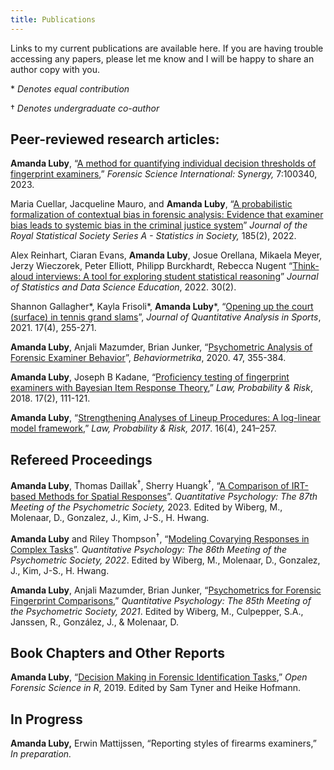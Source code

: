 ```yaml
---
title: Publications
---
```


Links to my current publications are available here. If you are having trouble accessing any papers, please let me know and I will be happy to share an author copy with you.

\* *Denotes equal contribution*

† *Denotes undergraduate co-author*

## Peer-reviewed research articles:

**Amanda Luby**, "[A method for quantifying individual decision thresholds of fingerprint examiners](https://www.sciencedirect.com/science/article/pii/S2589871X2300027X)," *Forensic Science International: Synergy,* 7:100340, 2023.

Maria Cuellar, Jacqueline Mauro, and **Amanda Luby**, "[A probabilistic formalization of contextual bias in forensic analysis: Evidence that examiner bias leads to systemic bias in the criminal justice system](https://arxiv.org/abs/2111.03762)" *Journal of the Royal Statistical Society Series A - Statistics in Society,* 185(2), 2022.

Alex Reinhart, Ciaran Evans, **Amanda Luby**, Josue Orellana, Mikaela Meyer, Jerzy Wieczorek, Peter Elliott, Philipp Burckhardt, Rebecca Nugent "[Think-aloud interviews: A tool for exploring student statistical reasoning](https://www.tandfonline.com/doi/full/10.1080/26939169.2022.2063209)" *Journal of Statistics and Data Science Education*, 2022. 30(2).

Shannon Gallagher\*, Kayla Frisoli\*, **Amanda Luby**\*, "[Opening up the court (surface) in tennis grand slams](https://aluby.domains.swarthmore.edu/files/tennis-paper.pdf)", *Journal of Quantitative Analysis in Sports*, 2021. 17(4), 255-271.

**Amanda Luby**, Anjali Mazumder, Brian Junker, "[Psychometric Analysis of Forensic Examiner Behavior](https://link.springer.com/article/10.1007/s41237-020-00116-6)", *Behaviormetrika*, 2020. 47, 355-384.

**Amanda Luby**, Joseph B Kadane, "[Proficiency testing of fingerprint examiners with Bayesian Item Response Theory](https://aluby.domains.swarthmore.edu/files/luby-kadane-proficiency.pdf)," *Law, Probability & Risk*, 2018. 17(2), 111-121.

**Amanda Luby**, "[Strengthening Analyses of Lineup Procedures: A log-linear model framework](https://aluby.domains.swarthmore.edu/files/luby-lineups.pdf)," *Law, Probability & Risk, 2017*. 16(4), 241--257.

## Refereed Proceedings

**Amanda Luby**, Thomas Daillak^†^, Sherry Huangk^†^, "[A Comparison of IRT-based Methods for Spatial Responses](https://link.springer.com/chapter/10.1007/978-3-031-27781-8_31)". *Quantitative Psychology: The 87th Meeting of the Psychometric Society,* 2023. Edited by Wiberg, M., Molenaar, D., Gonzalez, J., Kim, J-S., H. Hwang.

**Amanda Luby** and Riley Thompson^†^, "[Modeling Covarying Responses in Complex Tasks](https://link.springer.com/chapter/10.1007/978-3-031-04572-1_6)". *Quantitative Psychology: The 86th Meeting of the Psychometric Society, 2022*. Edited by Wiberg, M., Molenaar, D., Gonzalez, J., Kim, J-S., H. Hwang.

**Amanda Luby**, Anjali Mazumder, Brian Junker, "[Psychometrics for Forensic Fingerprint Comparisons](https://aluby.domains.swarthmore.edu/files/luby-imps2020.pdf)," *Quantitative Psychology: The 85th Meeting of the Psychometric Society, 2021*. Edited by Wiberg, M., Culpepper, S.A., Janssen, R., González, J., & Molenaar, D.

## Book Chapters and Other Reports

**Amanda Luby**, "[Decision Making in Forensic Identification Tasks](https://sctyner.github.io/OpenForSciR/decision-making.html)," *Open Forensic Science in R*, 2019. Edited by Sam Tyner and Heike Hofmann.

## In Progress

**Amanda Luby,** Erwin Mattijssen, "Reporting styles of firearms examiners," *In preparation.*
